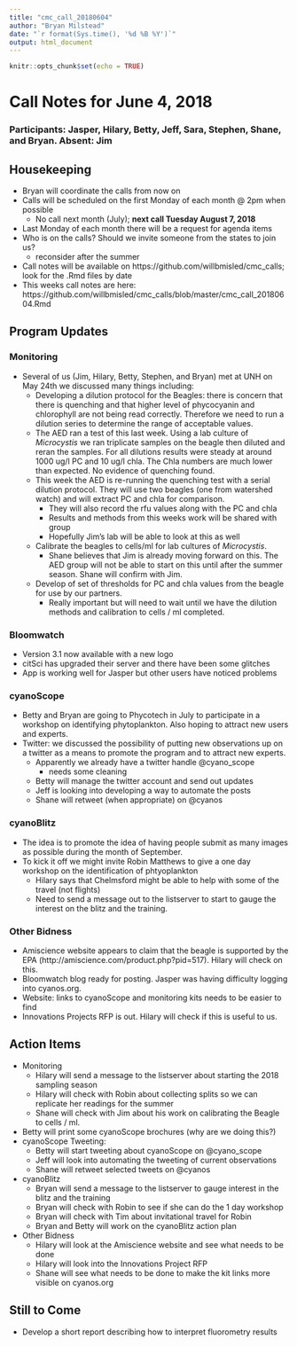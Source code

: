 ```yaml
---
title: "cmc_call_20180604"
author: "Bryan Milstead"
date: "`r format(Sys.time(), '%d %B %Y')`"
output: html_document
---
```


```r
knitr::opts_chunk$set(echo = TRUE)
```

# Call Notes for June 4, 2018

### Participants:  Jasper, Hilary, Betty, Jeff, Sara, Stephen, Shane, and Bryan.  Absent: Jim

## Housekeeping

* Bryan will coordinate the calls from now on
* Calls will be scheduled on the first Monday of each month @ 2pm when possible
    - No call next month (July); **next call Tuesday August 7, 2018**
* Last Monday of each month there will be a request for agenda items
* Who is on the calls? Should we invite someone from the states to join us?
    - reconsider after the summer
* Call notes will be available on https://github.com/willbmisled/cmc_calls; look for the .Rmd files by date
* This weeks call notes are here: https://github.com/willbmisled/cmc_calls/blob/master/cmc_call_20180604.Rmd

## Program Updates

### Monitoring
* Several of us (Jim, Hilary, Betty, Stephen, and Bryan) met at UNH on May 24th we discussed many things including:
    - Developing a dilution protocol for the Beagles: there is concern that there is quenching and that higher level of phycocyanin and chlorophyll are not being read correctly.  Therefore we need to run a dilution series to determine the range of acceptable values.
    - The AED ran a test of this last week.  Using a lab culture of *Microcystis* we ran triplicate samples on the beagle then diluted and reran the samples.  For all dilutions results were steady at around 1000 ug/l PC and 10 ug/l chla.  The Chla numbers are much lower than expected.  No evidence of quenching found.  
    - This week the AED is re-running the quenching test with a serial dilution protocol.  They will  use two beagles (one from watershed watch) and will extract PC and chla for comparison. 
        - They will also record the rfu values along with the PC and chla
        - Results and methods from this weeks work will be shared with group
        - Hopefully Jim's lab will be able to look at this as well
    - Calibrate the beagles to cells/ml for lab cultures of *Microcystis*.  
        - Shane believes that Jim is already moving forward on this.  The AED group will not be able to start on this until after the summer season.  Shane will confirm with Jim.
    - Develop of set of thresholds for PC and chla values from the beagle for use by our partners.
        - Really important but will need to wait until we have the dilution methods and calibration to cells / ml completed.

### Bloomwatch	
  
* Version 3.1 now available with a new logo
* citSci has upgraded their server and there have been some glitches
* App is working well for Jasper but other users have noticed problems

### cyanoScope

* Betty and Bryan are going to Phycotech in July to participate in a workshop on identifying phytoplankton.  Also hoping to attract new users and experts.
* Twitter: we discussed the possibility of putting new observations up on a twitter as a means to promote the program and to attract new experts.
    - Apparently we already have a twitter handle @cyano_scope
        - needs some cleaning
    - Betty will manage the twitter account and send out updates
    - Jeff is looking into developing a way to automate the posts
    - Shane will retweet (when appropriate) on @cyanos

### cyanoBlitz
* The idea is to promote the idea of having people submit as many images as possible during the month of September.
* To kick it off we might invite Robin Matthews to give a one day workshop on the identification of phtyoplankton
    - Hilary says that Chelmsford might be able to help with some of the travel (not flights)
    - Need to send a message out to the listserver to start to gauge the interest on the blitz and the training.

### Other Bidness
* Amiscience website appears to claim that the beagle is supported by the EPA (http://amiscience.com/product.php?pid=517).  Hilary will check on this.
* Bloomwatch blog ready for posting.  Jasper was having difficulty logging into cyanos.org.
* Website: links to cyanoScope and monitoring kits needs to be easier to find
* Innovations Projects RFP is out.  Hilary will check if this is useful to us.

## Action Items
* Monitoring
    - Hilary will send a message to the listserver about starting the 2018 sampling season
    - Hilary will check with Robin about collecting splits so we can replicate her readings for the summer
    - Shane will check with Jim about his work on calibrating the Beagle to cells / ml.
* Betty will print some cyanoScope brochures (why are we doing this?)
* cyanoScope Tweeting:
    - Betty will start tweeting about cyanoScope on @cyano_scope
    - Jeff will look into automating the tweeting of current observations
    - Shane will retweet selected tweets on @cyanos
* cyanoBlitz
    - Bryan will send a message to the listserver to gauge interest in the blitz and the training
    - Bryan will check with Robin to see if she can do the 1 day workshop
    - Bryan will check with Tim about invitational travel for Robin
    - Bryan and Betty will work on the cyanoBlitz action plan
* Other Bidness
    - Hilary will look at the Amiscience website and see what needs to be done
    - Hilary will look into the Innovations Project RFP
    - Shane will see what needs to be done to make the kit links more visible on cyanos.org
    
## Still to Come
* Develop a short report describing how to interpret fluorometry results 

